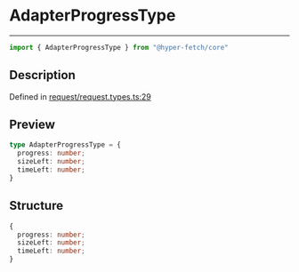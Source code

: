 

# AdapterProgressType

<div class="api-docs__separator" data-reactroot="">

---

</div><div class="api-docs__import" data-reactroot="">

```ts
import { AdapterProgressType } from "@hyper-fetch/core"
```

</div><div class="api-docs__section">

## Description

</div><div class="api-docs__description"><span class="api-docs__do-not-parse">



</span></div><p class="api-docs__definition">

Defined in [request/request.types.ts:29](https://github.com/BetterTyped/hyper-fetch/blob/c44d728f/packages/core/src/request/request.types.ts#L29)

</p><div class="api-docs__section">

## Preview

</div><div class="api-docs__preview type">

```ts
type AdapterProgressType = {
  progress: number; 
  sizeLeft: number; 
  timeLeft: number; 
}
```

</div><div class="api-docs__section">

## Structure

</div><div class="api-docs__returns">

```ts
{
  progress: number;
  sizeLeft: number;
  timeLeft: number;
}
```

</div>